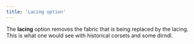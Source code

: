 ```yaml
---
title: 'Lacing option'
---
```


The **lacing** option removes the fabric that is being replaced by the lacing.
This is what one would see with historical corsets and some dirndl.

